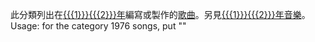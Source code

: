 <includeonly>此分類列出在[[{{{1}}}{{{2}}}年]]編寫或製作的[[歌曲]]。另見[[{{{1}}}{{{2}}}年音樂]]。
{{WorksYearHeader|WorkType=歌曲|ParentType=音樂作品|tens={{{1|0}}}|ones={{{2|1}}}}}</includeonly>
<noinclude>
Usage: for the category 1976 songs, put "{{tlx|songyr|197|6}}"
</noinclude>